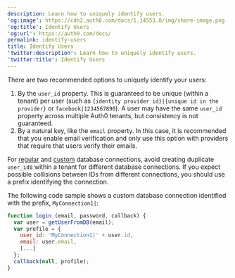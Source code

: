 ```yaml
---
description: Learn how to uniquely identify users.
'og:image': https://cdn2.auth0.com/docs/1.14553.0/img/share-image.png
'og:title': Identify Users
'og:url': https://auth0.com/docs/
permalink: identify-users
title: Identify Users
'twitter:description': Learn how to uniquely identify users.
'twitter:title': Identify Users
---
```

There are two recommended options to uniquely identify your users:

1. By the `user_id` property. This is guaranteed to be unique (within a tenant) per user (such as `{identity provider id}|{unique id in the provider}` or `facebook|1234567890`). A user may have the same `user_id` property across multiple Auth0 tenants, but consistency is not guaranteed.
2. By a natural key, like the `email` property. In this case, it is recommended that you enable email verification and only use this option with providers that require that users verify their emails.

For [regular](/docs/authenticate/database-connections/auth0-user-store) and [custom](/docs/authenticate/database-connections/custom-db) database connections, avoid creating duplicate `user_id`s within a tenant for different database connections. If you expect possible collisions between IDs from different connections, you should use a prefix identifying the connection.

The following code sample shows a custom database connection identified with the prefix, `MyConnection1|`:

```javascript lines
function login (email, password, callback) {
  var user = getUserFromDB(email);
  var profile = {
    user_id: 'MyConnection1|' + user.id,
    email: user.email,
    [...]
  };
  callback(null, profile);
}
```




